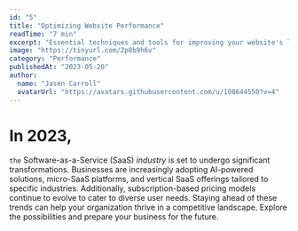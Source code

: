 ```yaml
---
id: "5"
title: "Optimizing Website Performance"
readTime: "7 min"
excerpt: "Essential techniques and tools for improving your website's loading speed and overall performance."
image: "https://tinyurl.com/2p8b9h6v"
category: "Performance"
publishedAt: "2023-05-20"
author:
  name: "Jasen Carroll"
  avatarUrl: "https://avatars.githubusercontent.com/u/108644550?v=4"
---
```


# In 2023, 

`the` Software-as-a-Service (SaaS) *industry* is set to undergo significant transformations.
Businesses are increasingly adopting AI-powered solutions, micro-SaaS platforms, and vertical SaaS
offerings tailored to specific industries. Additionally, subscription-based pricing models continue
to evolve to cater to diverse user needs. Staying ahead of these trends can help your organization
thrive in a competitive landscape. Explore the possibilities and prepare your business for the future.

